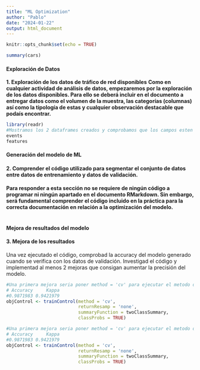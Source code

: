```yaml
---
title: "ML Optimization"
author: "Pablo"
date: "2024-01-22"
output: html_document
---
```


```r
knitr::opts_chunk$set(echo = TRUE)
```

```r
summary(cars)
```

#### **Exploración de Datos**

**1. Exploración de los datos de tráfico de red disponibles** **Como en cualquier actividad de análisis de datos, empezaremos por la exploración de los datos disponibles. Para ello se deberá incluir en el documento a entregar datos como el volumen de la muestra, las categorías (columnas) así como la tipología de estas y cualquier observación destacable que podaís encontrar.**

```r
library(readr)
#Mostramos los 2 dataframes creados y comprobamos que los campos esten bién definidos.
events
features

```

#### **Generación del modelo de ML**

#### 2. Comprender el código utilizado para segmentar el conjunto de datos entre datos de entrenamiento y datos de validación.

#### **Para responder a esta sección no se requiere de ningún código a programar ni** ningún apartado en el documento RMarkdown. Sin embargo, será fundamental comprender el código incluido en la práctica para la correcta documentación en relación a la optimización del modelo.

```r

```

#### **Mejora de resultados del modelo**

#### 3. Mejora de los resultados

Una vez ejecutado el código, comprobad la accuracy del modelo generado cuando se verifica con los datos de validación. Investigad el código y implementad al menos 2 mejoras que consigan aumentar la precisión del modelo.

```r
#Una primera mejora seria poner method = 'cv' para ejecutar el metodo de datos cruzados. Con este cambio hemos pasado de Accurancy 0.9837312 a 0.9871983
# Accuracy     Kappa 
#0.9871983 0.9421979 
objControl <- trainControl(method = 'cv', 
                           returnResamp = 'none', 
                           summaryFunction = twoClassSummary, 
                           classProbs = TRUE)
```

```r
#Una primera mejora seria poner method = 'cv' para ejecutar el metodo de datos cruzados. Con este cambio hemos pasado de Accurancy 0.9837312 a 0.9871983
# Accuracy     Kappa 
#0.9871983 0.9421979 
objControl <- trainControl(method = 'cv', 
                           returnResamp = 'none', 
                           summaryFunction = twoClassSummary, 
                           classProbs = TRUE)
```
